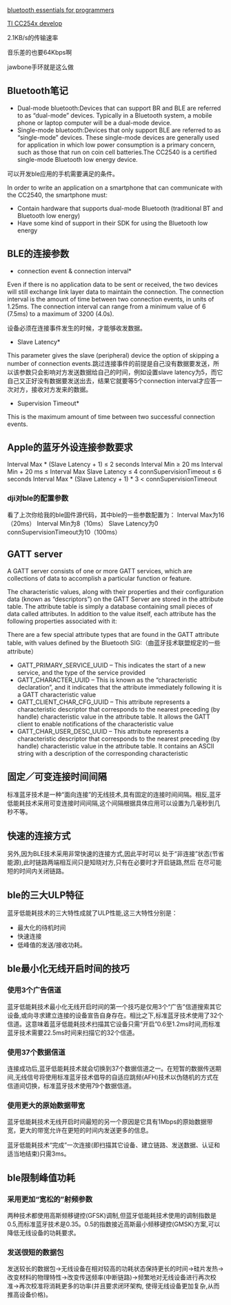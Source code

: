 [[bluetooth essentials for programmers]]

[[TI CC254x develop]]

2.1KB/s的传输速率

音乐差的也要64Kbps啊

jawbone手环就是这么做

== Bluetooth笔记 ==

* Dual-mode bluetooth:Devices that can support BR and BLE are referred to as “dual-mode” devices. Typically in a Bluetooth system, a mobile phone or laptop computer will be a dual-mode device. 
* Single-mode bluetooth:Devices that only support BLE are referred to as “single-mode” devices. These single-mode devices are generally used for application in which low power consumption is a primary concern, such as those that run on coin cell batteries.The CC2540 is a certified single-mode Bluetooth low energy  device. 

可以开发ble应用的手机需要满足的条件。

In order to write an application on a smartphone that can communicate with the CC2540, the smartphone must:
* Contain hardware that supports dual-mode Bluetooth (traditional BT and Bluetooth low energy)
* Have some kind of support in their SDK for using the Bluetooth low energy

== BLE的连接参数 ==
*connection event & connection interval*

Even if there is no application data to be sent or received, the two devices will still exchange link layer data to maintain the connection. The connection interval is the amount of time between two connection events, in units of 1.25ms. The connection interval can range from a minimum value of 6 (7.5ms) to a maximum of 3200 (4.0s).

设备必须在连接事件发生的时候，才能够收发数据。

*Slave Latency*

This parameter gives the slave (peripheral) device the option of skipping a number of connection events.跳过连接事件的前提是自己没有数据要发送，所以该参数只会影响对方发送数据给自己的时间，例如设置slave latency为5，而它自己又正好没有数据要发送出去，结果它就要等5个connection interval才应答一次对方，接收对方发来的数据。

*Supervision Timeout*

This is the maximum amount of time between two successful connection events. 

== Apple的蓝牙外设连接参数要求 ==
Interval Max * (Slave Latency + 1) ≤ 2 seconds
Interval Min ≥ 20 ms
Interval Min + 20 ms ≤ Interval Max 
Slave Latency ≤ 4
connSupervisionTimeout ≤ 6 seconds
Interval Max * (Slave Latency + 1) * 3 < connSupervisionTimeout

=== dji对ble的配置参数 ===
看了上次你给我的ble固件源代码，其中ble的一些参数配置为：
Interval Max为16（20ms）
Interval Min为8（10ms）
Slave Latency为0
connSupervisionTimeout为10（100ms）

== GATT server ==
A GATT server consists of one or more GATT services, which are collections of data to accomplish a particular function or feature.

The characteristic values, along with their properties and their configuration data (known as “descriptors”) on the GATT Server are stored in the attribute table. The attribute table is simply a database containing small pieces of data called attributes. In addition to the value itself, each attribute has the following properties associated with it:

There are a few special attribute types that are found in the GATT attribute table, with values defined by the Bluetooth SIG:（由蓝牙技术联盟规定的一些attribute）

* GATT_PRIMARY_SERVICE_UUID – This indicates the start of a new service, and the type of the service provided
* GATT_CHARACTER_UUID – This is known as the “characteristic declaration”, and it indicates that the attribute immediately following it is a GATT characteristic value
* GATT_CLIENT_CHAR_CFG_UUID – This attribute represents a characteristic descriptor that corresponds to the nearest preceding (by handle) characteristic value in the attribute table. It allows the GATT client to enable notifications of the characteristic value
* GATT_CHAR_USER_DESC_UUID – This attribute represents a characteristic descriptor that corresponds to the nearest preceding (by handle) characteristic value in the attribute table. It contains an ASCII string with a description of the corresponding characteristic

== 固定／可变连接时间间隔 ==
标准蓝牙技术是一种“面向连接”的无线技术,具有固定的连接时间间隔。相反,蓝牙低能耗技术采用可变连接时间间隔,这个间隔根据具体应用可以设置为几毫秒到几秒不等。

== 快速的连接方式 ==
另外,因为BLE技术采用非常快速的连接方式,因此平时可以 处于“非连接”状态(节省能源),此时链路两端相互间只是知晓对方,只有在必要时才开启链路,然后 在尽可能短的时间内关闭链路。

== ble的三大ULP特征 ==
蓝牙低能耗技术的三大特性成就了ULP性能,这三大特性分别是：
* 最大化的待机时间
* 快速连接
* 低峰值的发送/接收功耗。

== ble最小化无线开启时间的技巧 ==
=== 使用3个广告信道 ===
蓝牙低能耗技术最小化无线开启时间的第一个技巧是仅用3个“广告”信道搜索其它设备,或向寻求建立连接的设备宣告自身存在。相比之下,标准蓝牙技术使用了32个信道。这意味着蓝牙低能耗技术扫描其它设备只需“开启”0.6至1.2ms时间,而标准蓝牙技术需要22.5ms时间来扫描它的32个信道。

=== 使用37个数据信道 ===
连接成功后,蓝牙低能耗技术就会切换到37个数据信道之一。在短暂的数据传送期间,无线信号将使用标准蓝牙技术倡导的自适应跳频(AFH)技术以伪随机的方式在信道间切换，标准蓝牙技术使用79个数据信道。

=== 使用更大的原始数据带宽 ===
蓝牙低能耗技术无线开启时间最短的另一个原因是它具有1Mbps的原始数据带宽，更大的带宽允许在更短的时间内发送更多的信息。

蓝牙低能耗技术“完成”一次连接(即扫描其它设备、建立链路、发送数据、认证和适当地结束)只需3ms。

== ble限制峰值功耗 ==
=== 采用更加“宽松的”射频参数 ===
两种技术都使用高斯频移键控(GFSK)调制,但蓝牙低能耗技术使用的调制指数是0.5,而标准蓝牙技术是0.35。0.5的指数接近高斯最小频移键控(GMSK)方案,可以降低无线设备的功耗要求。

=== 发送很短的数据包 ===
发送较长的数据包->无线设备在相对较高的功耗状态保持更长的时间->硅片发热->改变材料的物理特性->改变传送频率(中断链路)->频繁地对无线设备进行再次校准->再次校准将消耗更多的功率(并且要求闭环架构, 使得无线设备更加复杂,从而推高设备价格)。
